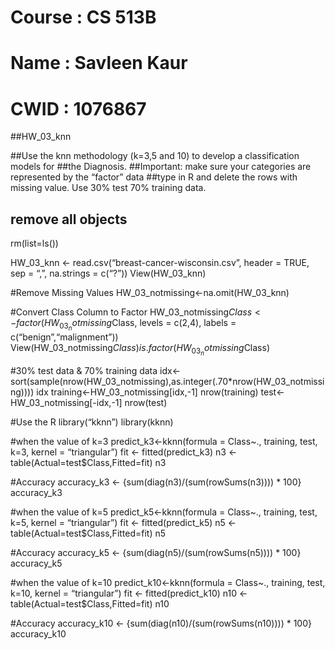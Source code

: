 # Course      : CS 513B
# Name        : Savleen Kaur
# CWID        : 1076867
##HW_03_knn

##Use the knn methodology (k=3,5 and 10) to develop a classification models for 
##the Diagnosis. 
##Important: make sure your categories are represented by the “factor” data 
##type in R and delete the rows with missing value. Use 30% test 70% training data.


## remove all objects
rm(list=ls())

HW_03_knn <- read.csv("breast-cancer-wisconsin.csv", header = TRUE, sep = ",", na.strings = c("?"))
View(HW_03_knn)


#Remove Missing Values
HW_03_notmissing<-na.omit(HW_03_knn)


#Convert Class Column to Factor
HW_03_notmissing$Class<-factor(HW_03_notmissing$Class, levels = c(2,4), labels = c("benign","malignment"))
View(HW_03_notmissing$Class)
is.factor(HW_03_notmissing$Class)


#30% test data & 70% training data
idx<-sort(sample(nrow(HW_03_notmissing),as.integer(.70*nrow(HW_03_notmissing))))
idx
training<-HW_03_notmissing[idx,-1]
nrow(training)
test<-HW_03_notmissing[-idx,-1]
nrow(test)


#Use the R library("kknn") 
library(kknn)

#when the value of k=3
predict_k3<-kknn(formula = Class~., training, test, k=3, kernel = "triangular")
fit <- fitted(predict_k3)
n3 <- table(Actual=test$Class,Fitted=fit)
n3


#Accuracy
accuracy_k3 <- {sum(diag(n3)/(sum(rowSums(n3)))) * 100}
accuracy_k3


#when the value of k=5
predict_k5<-kknn(formula = Class~., training, test, k=5, kernel = "triangular")
fit <- fitted(predict_k5)
n5 <- table(Actual=test$Class,Fitted=fit)
n5

#Accuracy
accuracy_k5 <- {sum(diag(n5)/(sum(rowSums(n5)))) * 100}
accuracy_k5


#when the value of k=10
predict_k10<-kknn(formula = Class~., training, test, k=10, kernel = "triangular")
fit <- fitted(predict_k10)
n10 <- table(Actual=test$Class,Fitted=fit)
n10

#Accuracy
accuracy_k10 <- {sum(diag(n10)/(sum(rowSums(n10)))) * 100}
accuracy_k10

